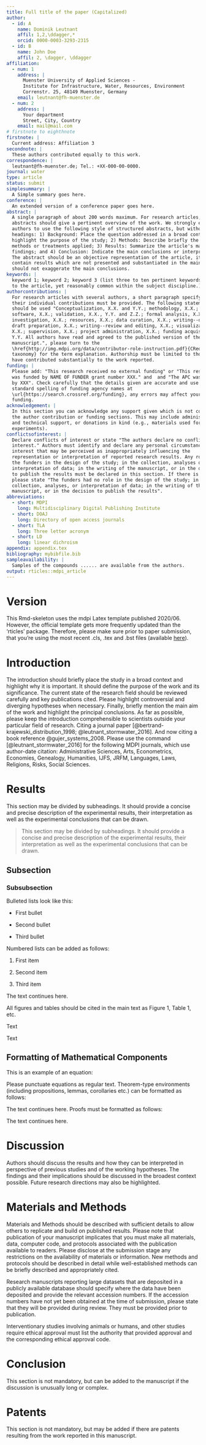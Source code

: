 ```yaml
---
title: Full title of the paper (Capitalized)
author:
  - id: A
    name: Dominik Leutnant
    affil: 1,2,\ddagger,*
    orcid: 0000-0003-3293-2315
  - id: B
    name: John Doe
    affil: 2, \dagger, \ddagger
affiliation:
  - num: 1
    address: |
      Muenster University of Applied Sciences -
      Institute for Infrastructure, Water, Resources, Environment
      Correnstr. 25, 48149 Muenster, Germany
    email: leutnant@fh-muenster.de
  - num: 2
    address: |
      Your department
      Street, City, Country
    email: mail@mail.com
# firstnote to eighthnote
firstnote: |
  Current address: Affiliation 3
secondnote: |
  These authors contributed equally to this work.
correspondence: |
  leutnant@fh-muenster.de; Tel.: +XX-000-00-0000.
journal: water
type: article
status: submit
simplesummary: |
  A Simple summary goes here.
conference: |
  An extended version of a conference paper goes here.
abstract: |
  A single paragraph of about 200 words maximum. For research articles,
  abstracts should give a pertinent overview of the work. We strongly encourage
  authors to use the following style of structured abstracts, but without
  headings: 1) Background: Place the question addressed in a broad context and
  highlight the purpose of the study; 2) Methods: Describe briefly the main
  methods or treatments applied; 3) Results: Summarize the article's main
  findings; and 4) Conclusion: Indicate the main conclusions or interpretations.
  The abstract should be an objective representation of the article, it must not
  contain results which are not presented and substantiated in the main text and
  should not exaggerate the main conclusions.
keywords: |
  keyword 1; keyword 2; keyword 3 (list three to ten pertinent keywords specific
  to the article, yet reasonably common within the subject discipline.).
authorcontributions: |
  For research articles with several authors, a short paragraph specifying
  their individual contributions must be provided. The following statements
  should be used "Conceptualization, X.X. and Y.Y.; methodology, X.X.;
  software, X.X.; validation, X.X., Y.Y. and Z.Z.; formal analysis, X.X.;
  investigation, X.X.; resources, X.X.; data curation, X.X.; writing--original
  draft preparation, X.X.; writing--review and editing, X.X.; visualization,
  X.X.; supervision, X.X.; project administration, X.X.; funding acquisition,
  Y.Y. All authors have read and agreed to the published version of the
  manuscript.", please turn to the
  \href{http://img.mdpi.org/data/contributor-role-instruction.pdf}{CRediT
  taxonomy} for the term explanation. Authorship must be limited to those who
  have contributed substantially to the work reported.
funding: |
  Please add: "This research received no external funding" or "This research
  was funded by NAME OF FUNDER grant number XXX." and  and "The APC was funded
  by XXX". Check carefully that the details given are accurate and use the
  standard spelling of funding agency names at
  \url{https://search.crossref.org/funding}, any errors may affect your future
  funding.
acknowledgement: |
  In this section you can acknowledge any support given which is not covered by
  the author contribution or funding sections. This may include administrative
  and technical support, or donations in kind (e.g., materials used for
  experiments).
conflictsofinterest: |
  Declare conflicts of interest or state "The authors declare no conflict of
  interest." Authors must identify and declare any personal circumstances or
  interest that may be perceived as inappropriately influencing the
  representation or interpretation of reported research results. Any role of
  the funders in the design of the study; in the collection, analyses or
  interpretation of data; in the writing of the manuscript, or in the decision
  to publish the results must be declared in this section. If there is no role,
  please state "The funders had no role in the design of the study; in the
  collection, analyses, or interpretation of data; in the writing of the
  manuscript, or in the decision to publish the results".
abbreviations:
  - short: MDPI
    long: Multidisciplinary Digital Publishing Institute
  - short: DOAJ
    long: Directory of open access journals
  - short: TLA
    long: Three letter acronym
  - short: LD
    long: linear dichroism
appendix: appendix.tex
bibliography: mybibfile.bib
sampleavailability: |
  Samples of the compounds ...... are available from the authors.
output: rticles::mdpi_article
---
```


# Version

This Rmd-skeleton uses the mdpi Latex template published 2020/06.
However, the official template gets more frequently updated than the 'rticles'
package. Therefore, please make sure prior to paper submission, that you're
using the most recent .cls, .tex and .bst files
(available [here](http://www.mdpi.com/authors/latex)).

# Introduction

The introduction should briefly place the study in a broad context and highlight why it is important. It should define the purpose of the work and its significance. The current state of the research field should be reviewed carefully and key publications cited. Please highlight controversial and diverging hypotheses when necessary. Finally, briefly mention the main aim of the work and highlight the principal conclusions. As far as possible, please keep the introduction comprehensible to scientists outside your particular field of research. Citing a journal paper [@bertrand-krajewski_distribution_1998; @leutnant_stormwater_2016]. And now citing a book reference @gujer_systems_2008. Please use the command [@leutnant_stormwater_2016] for the following MDPI journals, which use author-date citation: Administrative Sciences, Arts, Econometrics, Economies, Genealogy, Humanities, IJFS, JRFM, Languages, Laws, Religions, Risks, Social Sciences.

# Results

This section may be divided by subheadings. It should provide a concise and precise description of the experimental results, their interpretation as well as the experimental conclusions that can be drawn.

> This section may be divided by subheadings. It should provide a concise and precise description of the experimental results, their interpretation as well as the experimental conclusions that can be drawn.

## Subsection
\unskip
### Subsubsection

Bulleted lists look like this:

* First bullet

* Second bullet

* Third bullet

Numbered lists can be added as follows:

1. First item

2. Second item

3. Third item

The text continues here.

All figures and tables should be cited in the main text as Figure 1, Table 1, etc.

\begin{figure}[H]
\centering
\includegraphics[width=2 cm]{Definitions/logo-mdpi-eps-converted-to.pdf}
\caption{This is a figure, Schemes follow the same formatting. If there are multiple panels, they should be listed as: (\textbf{a}) Description of what is contained in the first panel. (\textbf{b}) Description of what is contained in the second panel. Figures should be placed in the main text near to the first time they are cited. A caption on a single line should be centered.}
\end{figure}


\begin{table}[H]
\caption{This is a table caption. Tables should be placed in the main text near to the first time they are cited.}
\centering
%% \tablesize{} %% You can specify the fontsize here, e.g.  \tablesize{\footnotesize}. If commented out \small will be used.
\begin{tabular}{ccc}
\toprule
\textbf{Title 1}	& \textbf{Title 2}	& \textbf{Title 3}\\
\midrule
entry 1		& data			& data\\
entry 2		& data			& data\\
\bottomrule
\end{tabular}
\end{table}

Text

Text

<!-- \begin{listing}[H]
\caption{Title of the listing}
\rule{\textwidth}{1pt}
\raggedright Text of the listing. In font size footnotesize, small, or normalsize. Preferred format: left aligned and single spaced. Preferred border format: top border line and bottom border line.
\rule{\textwidth}{1pt}
\end{listing} -->


## Formatting of Mathematical Components

This is an example of an equation:

\begin{equation}
a + b = c
\end{equation}
<!-- If the documentclass option "submit" is chosen, please insert a blank line before and after any math environment (equation and eqnarray environments). This ensures correct linenumbering. The blank line should be removed when the documentclass option is changed to "accept" because the text following an equation should not be a new paragraph. -->

Please punctuate equations as regular text. Theorem-type environments (including propositions, lemmas, corollaries etc.) can be formatted as follows:
<!-- Example of a theorem: -->
\begin{Theorem}
Example text of a theorem.
\end{Theorem}

The text continues here. Proofs must be formatted as follows:

<!-- Example of a proof: -->
\begin{proof}[Proof of Theorem 1]
Text of the proof. Note that the phrase `of Theorem 1' is optional if it is clear which theorem is being referred to.
\end{proof}
The text continues here.

# Discussion

Authors should discuss the results and how they can be interpreted in perspective of previous studies and of the working hypotheses. The findings and their implications should be discussed in the broadest context possible. Future research directions may also be highlighted.

# Materials and Methods

Materials and Methods should be described with sufficient details to allow others to replicate and build on published results. Please note that publication of your manuscript implicates that you must make all materials, data, computer code, and protocols associated with the publication available to readers. Please disclose at the submission stage any restrictions on the availability of materials or information. New methods and protocols should be described in detail while well-established methods can be briefly described and appropriately cited.

Research manuscripts reporting large datasets that are deposited in a publicly available database should specify where the data have been deposited and provide the relevant accession numbers. If the accession numbers have not yet been obtained at the time of submission, please state that they will be provided during review. They must be provided prior to publication.

Interventionary studies involving animals or humans, and other studies require ethical approval must list the authority that provided approval and the corresponding ethical approval code.

# Conclusion

This section is not mandatory, but can be added to the manuscript if the discussion is unusually long or complex.

# Patents

This section is not mandatory, but may be added if there are patents resulting from the work reported in this manuscript.
